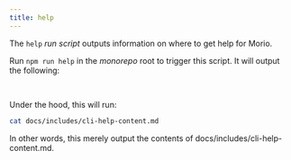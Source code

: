 ```yaml
---
title: help
---
```

<!-- start-spellcheck-skip -->


<!-- end-spellcheck-skip -->

The `help` _run script_ outputs information on where to get help for Morio.

Run `npm run help` in the _monorepo_ root to trigger this script.
It will output the following:

<pre>
<Help />
</pre>

Under the hood, this will run:

```sh title="Terminal"
cat docs/includes/cli-help-content.md
```

In other words, this merely output the contents of
<RepoFile>docs/includes/cli-help-content.md</RepoFile>.
